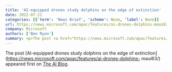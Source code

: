 ```yaml
---
title: 'AI-equipped drones study dolphins on the edge of extinction'
date: 2022-07-21
categories: [{'term': 'News Brief', 'scheme': None, 'label': None}]
url: https://news.microsoft.com/apac/features/ai-drones-dolphins-maui63/
company: Microsoft
authors: ['Ben Ryon']
summary: <p>The post <a href="https://news.microsoft.com/apac/features/ai-drones-dolphins-maui63/">AI-equipped drones study dolphins on the edge of extinction</a> appeared first on <a href="https://blogs.microsoft.com/ai">The AI Blog</a>.</p>
---
```



The post [AI-equipped drones study dolphins on the edge of
extinction](https://news.microsoft.com/apac/features/ai-drones-dolphins-
maui63/) appeared first on [The AI Blog](https://blogs.microsoft.com/ai).

